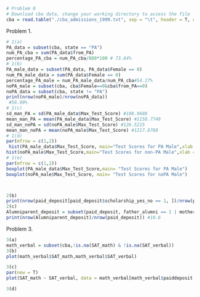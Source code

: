 

```r
# Problem 0
# Download cba data, change your working directory to access the file
cba = read.table("./cba_admissions_1999.txt", sep = "\t", header = T, quote = "", allowEscapes = T)
```

Problem 1.
```r
# 1(a)
PA_data = subset(cba, state == "PA")
num_PA_cba = sum(PA_data$from_PA)
percentage_PA_cba = num_PA_cba/880*100 # 73.64%
# 1(b)
PA_male_data = subset(PA_data, PA_data$Female == 0)
num_PA_male_data = sum(PA_data$Female == 0)
percentage_PA_male = num_PA_male_data/num_PA_cba#54.17%
noPA_male = subset(cba, cba$Female==0&cba$from_PA==0)
noPA_data = subset(cba, state != "PA")
print(nrow(noPA_male)/nrow(noPA_data))
 #56.90%
# 1(c)
sd_man_PA = sd(PA_male_data$Max_Test_Score) #108.9688
mean_man_PA = mean(PA_male_data$Max_Test_Score) #1158.7749
sd_man_noPA = sd(noPA_male$Max_Test_Score) #126.5215
mean_man_noPA = mean(noPA_male$Max_Test_Score) #1217.8788
# 1(d)
par(mfrow = c(1,2))
 hist(PA_male_data$Max_Test_Score, main="Test Scores for PA Male",xlab = "Score",ylab = "Frequency")
hist(noPA_male$Max_Test_Score,main="Test Scores for non-PA Male",xlab = "Score",ylab = "Frequency")
# 1(e)
par(mfrow = c(1,2))
boxplot(PA_male_data$Max_Test_Score,main= "Test Scores for PA Male")
boxplot(noPA_male$Max_Test_Score, main= "Test Scores for noPA Male")



2(b)
print(nrow(paid_deposit[paid_deposit$scholarship_yes_no == 1, ])/nrow(paid_deposit)) #18.02%
2(c)
Alumniparent_deposit = subset(paid_deposit, father_alumni == 1 | mother_alumni == 1)
print(nrow(Alumniparent_deposit)/nrow(paid_deposit)) #10.6
```
Problem 3.
```r
3(a)
math_verbal = subset(cba,!is.na(SAT_math) & !is.na(SAT_verbal))
3(b)
plot(math_verbal$SAT_math,math_verbal$SAT_verbal)

3(c)
par(new = T)
plot(SAT_math ~ SAT_verbal, data = math_verbal[math_verbal$paiddeposit == 1, ], col = "red", xlim = math_verbal$SAT_math, ylim = math_verbal$SAT_verbal)

3(d)
```